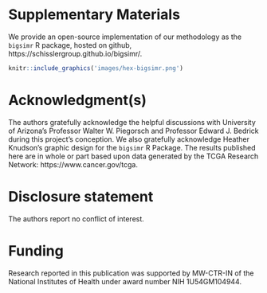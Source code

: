 # Supplementary Materials {.unnumbered #misc}

We provide an open-source implementation of our methodology as the `bigsimr` R package, hosted on github, https://schisslergroup.github.io/bigsimr/.

```r
knitr::include_graphics('images/hex-bigsimr.png')
```

# Acknowledgment(s) {.unnumbered #acknowledgments}

The authors gratefully acknowledge the helpful discussions with University of Arizona's Professor Walter W. Piegorsch and Professor Edward J. Bedrick during this project's conception.
We also gratefully acknowledge Heather Knudson's graphic design for the `bigsimr` R Package.
The results published here are in whole or part based upon data generated by the TCGA Research Network: https://www.cancer.gov/tcga.

# Disclosure statement {.unnumbered #coi}

The authors report no conflict of interest.

# Funding {.unnumbered #funding}

Research reported in this publication was supported by MW-CTR-IN of the National Institutes of Health under award number NIH 1U54GM104944.

<!-- 

Nomenclature/Notation

```r
all_dists <- list(
  list(dist = "beta", shape1, shape2),
  list(dist = "binom", size, prob),
  list(dist = "cauchy", location, scale),
  list(dist = "chisq", df),
  list(dist = "exp", rate),
  list(dist = "f", df1, df2),
  list(dist = "gamma", shape, rate),
  list(dist = "geom", prob),
  list(dist = "hyper", m, n, k),
  list(dist = "logis", location, scale),
  list(dist = "lnorm", meanlog, sdlog),
  list(dist = "nbinom", size, prob),
  list(dist = "norm", mean, sd),
  list(dist = "pois", lambda),
  list(dist = "t", df),
  list(dist = "unif", min, max),
  list(dist = "weibull", shape, scale),
  list(dist = "wilcox", m, n),
  list(dist = "signrank", n)
)
```

your comment -->
